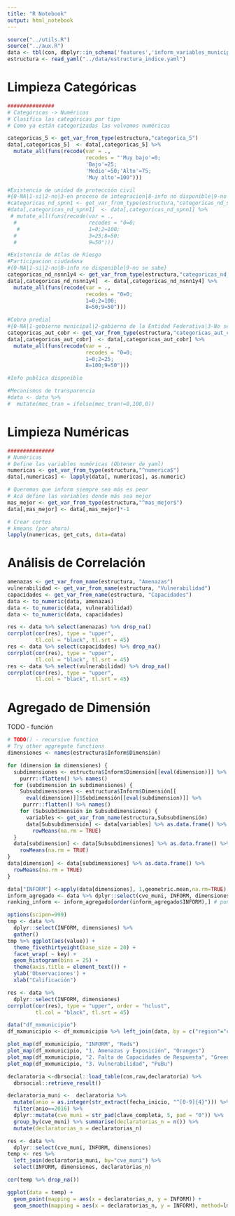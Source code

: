 ```yaml
---
title: "R Notebook"
output: html_notebook
---
```


```r
source("../utils.R")
source("../aux.R")
data <- tbl(con, dbplyr::in_schema('features','inform_variables_municipios')) %>% retrieve_result()
estructura <- read_yaml("../data/estructura_indice.yaml")
```

# Limpieza Categóricas 

```r
###############
# Categóricas -> Numéricas
# Clasifica las categóricas por tipo
# Como ya están categorizadas las volvemos numéricas

categoricas_5 <- get_var_from_type(estructura,"categorica_5")
data[,categoricas_5]  <- data[,categoricas_5] %>% 
  mutate_all(funs(recode(var = ., 
                         recodes = "'Muy bajo'=0;
                         'Bajo'=25;
                         'Medio'=50;'Alto'=75;
                         'Muy alto'=100")))

#Existencia de unidad de protección civil
#{0-NA|1-si|2-no|3-en proceso de integracion|8-info no disponible|9-no se sabe}
#categoricas_nd_spnn1 <- get_var_from_type(estructura,"categoricas_nd_spnn1")
#data[,categoricas_nd_spnn1]  <- data[,categoricas_nd_spnn1] %>% 
 # mutate_all(funs(recode(var = ., 
  #                       recodes = "0=0;
   #                      1=0;2=100;
  #                       3=25;8=50;
  #                       9=50")))

#Existencia de Atlas de Riesgo
#Participacion ciudadana
#{0-NA|1-si|2-no|8-info no disponible|9-no se sabe}
categoricas_nd_nsnn1y4 <- get_var_from_type(estructura,"categoricas_nd_nsnn1y4")
data[,categoricas_nd_nsnn1y4]  <- data[,categoricas_nd_nsnn1y4] %>% 
  mutate_all(funs(recode(var = ., 
                         recodes = "0=0;
                         1=0;2=100;
                         8=50;9=50")))

#Cobro predial
#{0-NA|1-gobierno municipal|2-gobierno de la Entidad Federativa|3-No se cobra|9-No se sabe}
categoricas_aut_cobr <- get_var_from_type(estructura,"categoricas_aut_cobr")
data[,categoricas_aut_cobr]  <- data[,categoricas_aut_cobr] %>% 
  mutate_all(funs(recode(var = ., 
                         recodes = "0=0;
                         1=0;2=25;
                         8=100;9=50")))

#Info publica disponible

#Mecanismos de transparencia
#data <- data %>% 
#  mutate(mec_tran = ifelse(mec_tran!=0,100,0))
```

# Limpieza Numéricas

```r
###############
# Numéricas
# Define las variables numéricas (Obtener de yaml)
numericas <- get_var_from_type(estructura,"^numerica$")
data[,numericas] <- lapply(data[, numericas], as.numeric) 

# Queremos que inform siempre sea más es peor
# Acá define las variables donde más sea mejor
mas_mejor <- get_var_from_type(estructura,"^mas_mejor$")
data[,mas_mejor] <- data[,mas_mejor]*-1  

# Crear cortes
# kmeans (por ahora)
lapply(numericas, get_cuts, data=data)
```

# Análisis de Correlación

```r
amenazas <- get_var_from_name(estructura, "Amenazas")
vulnerabilidad <- get_var_from_name(estructura, "Vulnerabilidad")
capacidades <- get_var_from_name(estructura, "Capacidades")
data <- to_numeric(data, amenazas) 
data <- to_numeric(data, vulnerabilidad)
data <- to_numeric(data, capacidades) 

res <- data %>% select(amenazas) %>% drop_na()
corrplot(cor(res), type = "upper",  
         tl.col = "black", tl.srt = 45)
res <- data %>% select(capacidades) %>% drop_na()
corrplot(cor(res), type = "upper",  
         tl.col = "black", tl.srt = 45)
res <- data %>% select(vulnerabilidad) %>% drop_na()
corrplot(cor(res), type = "upper", 
         tl.col = "black", tl.srt = 45)


```


# Agregado de Dimensión
TODO - función
```r
# TODO() - recursive function
# Try other aggregate functions
dimensiones <- names(estructura$Inform$Dimensión)

for (dimension in dimensiones) {
  subdimensiones <- estructura$Inform$Dimensión[[eval(dimension)]] %>% 
    purrr::flatten() %>% names()
  for (subdimension in subdimensiones) {
    Subsubdimensiones <- estructura$Inform$Dimensión[[
      eval(dimension)]]$Subdimensión[[eval(subdimension)]] %>% 
     purrr::flatten() %>% names()
    for (Subsubdimensión in Subsubdimensiones) {
      variables <- get_var_from_name(estructura,Subsubdimensión)
      data[Subsubdimensión] <- data[variables] %>% as.data.frame() %>% 
        rowMeans(na.rm = TRUE)
  }
  data[subdimension] <- data[Subsubdimensiones] %>% as.data.frame() %>% 
    rowMeans(na.rm = TRUE)
}
data[dimension] <- data[subdimensiones] %>% as.data.frame() %>% 
  rowMeans(na.rm = TRUE)
}

data["INFORM"] <-apply(data[dimensiones], 1,geometric.mean,na.rm=TRUE)
inform_agregado <- data %>% dplyr::select(cve_muni, INFORM, dimensiones)
ranking_inform <- inform_agregado[order(inform_agregado$INFORM),] # poner número
```


```r
options(scipen=999)
tmp <- data %>% 
  dplyr::select(INFORM, dimensiones) %>% 
  gather() 
tmp %>% ggplot(aes(value)) + 
  theme_fivethirtyeight(base_size = 20) +
  facet_wrap( ~ key) +
  geom_histogram(bins = 25) + 
  theme(axis.title = element_text()) + 
  ylab('Observaciones') + 
  xlab("Calificación")  

```

```r
res <- data %>% 
  dplyr::select(INFORM, dimensiones)
corrplot(cor(res), type = "upper", order = "hclust", 
         tl.col = "black", tl.srt = 45)
```

```r
data("df_mxmunicipio")
df_mxmunicipio <- df_mxmunicipio %>% left_join(data, by = c("region"="cve_muni"))

plot_map(df_mxmunicipio, "INFORM", "Reds")
plot_map(df_mxmunicipio, "1. Amenazas y Exposición", "Oranges")
plot_map(df_mxmunicipio, "2. Falta de Capacidades de Respuesta", "Greens")
plot_map(df_mxmunicipio, "3. Vulnerabilidad", "PuBu")
```



```r
declaratoria <-dbrsocial::load_table(con,raw,declaratoria) %>% 
  dbrsocial::retrieve_result()

declaratoria_muni <-  declaratoria %>%
  mutate(anio = as.integer(str_extract(fecha_inicio, "^[0-9]{4}"))) %>%
  filter(anio==2016) %>%
  dplyr::mutate(cve_muni = str_pad(clave_completa, 5, pad = "0")) %>%
  group_by(cve_muni) %>% summarise(declaratorias_n = n()) %>%
  mutate(declaratorias_n = declaratorias_n)

res <- data %>% 
  dplyr::select(cve_muni, INFORM, dimensiones)
temp <- res %>% 
  left_join(declaratoria_muni, by="cve_muni") %>% 
  select(INFORM, dimensiones, declaratorias_n)

cor(temp %>% drop_na())

```

```r
ggplot(data = temp) + 
  geom_point(mapping = aes(x = declaratorias_n, y = INFORM)) +
  geom_smooth(mapping = aes(x = declaratorias_n, y = INFORM), method=lm) 
```

